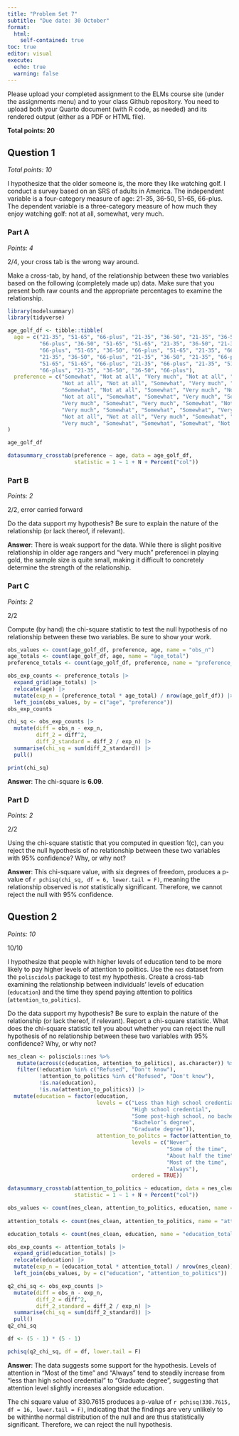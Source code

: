 ```yaml
---
title: "Problem Set 7"
subtitle: "Due date: 30 October"
format: 
  html:
    self-contained: true
toc: true
editor: visual
execute: 
  echo: true
  warning: false
---
```


Please upload your completed assignment to the ELMs course site (under the assignments menu) and to your class Github repository. You need to upload both your Quarto document (with R code, as needed) and its rendered output (either as a PDF or HTML file).

**Total points: 20**

## Question 1

*Total points: 10*

I hypothesize that the older someone is, the more they like watching golf. I conduct a survey based on an SRS of adults in America. The independent variable is a four-category measure of age: 21-35, 36-50, 51-65, 66-plus. The dependent variable is a three-category measure of how much they enjoy watching golf: not at all, somewhat, very much.

### Part A

*Points: 4*

::: callout-note
2/4, your cross tab is the wrong way around.
:::

Make a cross-tab, by hand, of the relationship between these two variables based on the following (completely made up) data. Make sure that you present both raw counts and the appropriate percentages to examine the relationship.

```r
library(modelsummary)
library(tidyverse)

age_golf_df <- tibble::tibble(
  age = c("21-35", "51-65", "66-plus", "21-35", "36-50", "21-35", "36-50",
          "66-plus", "36-50", "51-65", "51-65", "21-35", "36-50", "21-35",
          "66-plus", "51-65", "36-50", "66-plus", "51-65", "21-35", "66-plus",
          "21-35", "36-50", "66-plus", "21-35", "36-50", "21-35", "66-plus",
          "51-65", "51-65", "66-plus", "21-35", "66-plus", "21-35", "51-65",
          "66-plus", "21-35", "36-50", "36-50", "66-plus"),
  preference = c("Somewhat", "Not at all", "Very much", "Not at all", "Somewhat",
                 "Not at all", "Not at all", "Somewhat", "Very much", "Very much",
                 "Somewhat", "Not at all", "Somewhat", "Very much", "Not at all",
                 "Not at all", "Somewhat", "Somewhat", "Very much", "Somewhat",
                 "Very much", "Somewhat", "Very much", "Somewhat", "Not at all",
                 "Very much", "Somewhat", "Somewhat", "Somewhat", "Very much",
                 "Not at all", "Not at all", "Very much", "Somewhat", "Very much",
                 "Very much", "Somewhat", "Somewhat", "Somewhat", "Not at all")
)

age_golf_df

datasummary_crosstab(preference ~ age, data = age_golf_df, 
                     statistic = 1 ~ 1 + N + Percent("col"))
```

### Part B

*Points: 2*

::: callout-note
2/2, error carried forward
:::

Do the data support my hypothesis? Be sure to explain the nature of the relationship (or lack thereof, if relevant).

**Answer**: There is weak support for the data. While there is slight positive relationship in older age rangers and "very much" preferencei in playing gold, the sample size is quite small, making it difficult to concretely determine the strength of the relationship.

### Part C

*Points: 2*

::: callout-note
2/2
:::

Compute (by hand) the chi-square statistic to test the null hypothesis of no relationship between these two variables. Be sure to show your work.

```r
obs_values <- count(age_golf_df, preference, age, name = "obs_n")
age_totals <- count(age_golf_df, age, name = "age_total")
preference_totals <- count(age_golf_df, preference, name = "preference_total")

obs_exp_counts <- preference_totals |> 
  expand_grid(age_totals) |> 
  relocate(age) |> 
  mutate(exp_n = (preference_total * age_total) / nrow(age_golf_df)) |>
  left_join(obs_values, by = c("age", "preference"))
obs_exp_counts

chi_sq <- obs_exp_counts |> 
  mutate(diff = obs_n - exp_n,
         diff_2 = diff^2,
         diff_2_standard = diff_2 / exp_n) |> 
  summarise(chi_sq = sum(diff_2_standard)) |> 
  pull()

print(chi_sq)
```

**Answer**: The chi-square is **6.09**.

### Part D

*Points: 2*

::: callout-note
2/2
:::

Using the chi-square statistic that you computed in question 1(c), can you reject the null hypothesis of no relationship between these two variables with 95% confidence? Why, or why not?

**Answer**: This chi-square value, with six degrees of freedom, produces a p-value of `r pchisq(chi_sq, df = 6, lower.tail = F)`, meaning the relationship observed is *not* statistically significant. Therefore, we cannot reject the null with 95% confidence.

## Question 2

*Points: 10*

::: callout-note
10/10
:::

I hypothesize that people with higher levels of education tend to be more likely to pay higher levels of attention to politics. Use the `nes` dataset from the `poliscidols` package to test my hypothesis. Create a cross-tab examining the relationship between individuals' levels of education (`education`) and the time they spend paying attention to politics (`attention_to_politics`).

Do the data support my hypothesis? Be sure to explain the nature of the relationship (or lack thereof, if relevant). Report a chi-square statistic. What does the chi-square statistic tell you about whether you can reject the null hypothesis of no relationship between these two variables with 95% confidence? Why, or why not?

```r
nes_clean <- polisciols::nes %>%
   mutate(across(c(education, attention_to_politics), as.character)) %>%
   filter(!education %in% c("Refused", "Don't know"),
          !attention_to_politics %in% c("Refused", "Don't know"),
          !is.na(education),
          !is.na(attention_to_politics)) |> 
  mutate(education = factor(education, 
                            levels = c("Less than high school credential", 
                                       "High school credential", 
                                       "Some post-high school, no bachelor’s degree", 
                                       "Bachelor’s degree", 
                                       "Graduate degree")),
                            attention_to_politcs = factor(attention_to_politics,
                                       levels = c("Never",
                                                  "Some of the time",
                                                  "About half the time",
                                                  "Most of the time",
                                                  "Always"),
                                       ordered = TRUE))

datasummary_crosstab(attention_to_politics ~ education, data = nes_clean,
                     statistic = 1 ~ 1 + N + Percent("col"))

obs_values <- count(nes_clean, attention_to_politics, education, name = "obs_n")
  
attention_totals <- count(nes_clean, attention_to_politics, name = "attention_total")

education_totals <- count(nes_clean, education, name = "education_total")

obs_exp_counts <- attention_totals |> 
  expand_grid(education_totals) |> 
  relocate(education) |> 
  mutate(exp_n = (education_total * attention_total) / nrow(nes_clean)) |>
  left_join(obs_values, by = c("education", "attention_to_politics"))

q2_chi_sq <- obs_exp_counts |> 
  mutate(diff = obs_n - exp_n,
         diff_2 = diff^2,
         diff_2_standard = diff_2 / exp_n) |> 
  summarise(chi_sq = sum(diff_2_standard)) |> 
  pull()
q2_chi_sq

df <- (5 - 1) * (5 - 1)

pchisq(q2_chi_sq, df = df, lower.tail = F)

```

**Answer**: The data suggests some support for the hypothesis. Levels of attention in "Most of the time" and "Always" tend to steadily increase from "less than high school credential" to "Graduate degree", suggesting that attention level slightly increases alongside education.

The chi square value of 330.7615 produces a p-value of `r pchisq(330.7615, df = 16, lower.tail = F)`, indicating that the findings are very unlikely to be withinthe normal distribution of the null and are thus statistically significant. Therefore, we can reject the null hypothesis.
